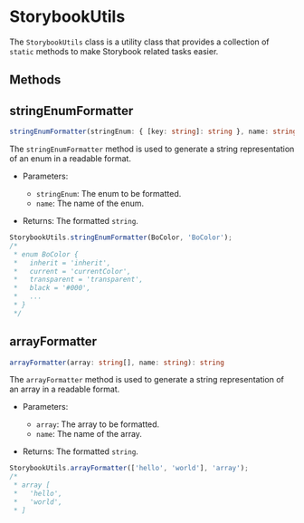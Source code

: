 
<Meta title="Utils/StorybookUtils" />

# StorybookUtils

The `StorybookUtils` class is a utility class that provides a collection of
`static` methods to make Storybook related tasks easier.

## Methods

## stringEnumFormatter

```ts
stringEnumFormatter(stringEnum: { [key: string]: string }, name: string): string
```

The `stringEnumFormatter` method is used to generate a string representation of an enum in
a readable format.

- Parameters:

  - `stringEnum`: The enum to be formatted.
  - `name`: The name of the enum.

- Returns: The formatted `string`.

```ts
StorybookUtils.stringEnumFormatter(BoColor, 'BoColor');
/*
 * enum BoColor {
 *   inherit = 'inherit',
 *   current = 'currentColor',
 *   transparent = 'transparent',
 *   black = '#000',
 *   ...
 * }
 */
```

## arrayFormatter

```ts
arrayFormatter(array: string[], name: string): string
```

The `arrayFormatter` method is used to generate a string representation of an array in
a readable format.

- Parameters:

  - `array`: The array to be formatted.
  - `name`: The name of the array.

- Returns: The formatted `string`.

```ts
StorybookUtils.arrayFormatter(['hello', 'world'], 'array');
/*
 * array [
 *   'hello',
 *   'world',
 * ]
```
